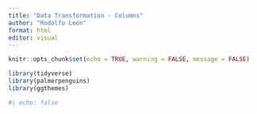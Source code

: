 ```yaml
---
title: "Data Transformation - Columns"
author: "Rodolfo León"
format: html
editor: visual
---
```


```r
knitr::opts_chunk$set(echo = TRUE, warning = FALSE, message = FALSE)
```

```r
library(tidyverse)
library(palmerpenguins)
library(ggthemes)
```

```r
#| echo: false

```
